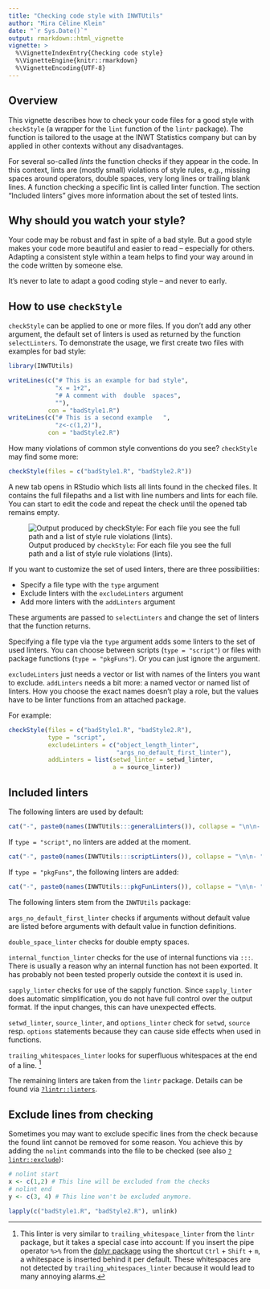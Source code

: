 ```yaml
---
title: "Checking code style with INWTUtils"
author: "Mira Céline Klein"
date: "`r Sys.Date()`"
output: rmarkdown::html_vignette
vignette: >
  %\VignetteIndexEntry{Checking code style}
  %\VignetteEngine{knitr::rmarkdown}
  %\VignetteEncoding{UTF-8}
---
```


## Overview

This vignette describes how to check your code files for a good style
with `checkStyle` (a wrapper for the `lint` function of the
`lintr` package). The function is tailored to the usage at the INWT Statistics
company but can by applied in other contexts without any disadvantages.

For several so-called *lints* the function checks if they appear in the code.
In this context, lints are (mostly small) violations of style rules, e.g.,
missing spaces around operators, double spaces, very long lines or trailing
blank lines.
A function checking a specific lint is called linter function.
The section "Included linters" gives more information about the set of tested lints. 


## Why should you watch your style?

Your code may be robust and fast in spite of a bad style. But a good style
makes your code more beautiful and easier to read -- especially for others.
Adapting a consistent style within a team helps to find your way around in the code
written by someone else.

It's never to late to adapt a good coding style -- and never to early.


## How to use `checkStyle`

`checkStyle` can be applied to one or more files. If you don't add any other
argument, the default set of linters is used as returned by the function
`selectLinters`. To demonstrate the usage, we first create two files with
examples for bad style:

```r
library(INWTUtils)
```

```r
writeLines(c("# This is an example for bad style",
             "x = 1+2",
             "# A comment with  double  spaces",
             ""),
           con = "badStyle1.R")
writeLines(c("# This is a second example   ",
             "z<-c(1,2)"),
           con = "badStyle2.R")
```

How many violations of common style conventions do you see? `checkStyle` may
find some more:

```r
checkStyle(files = c("badStyle1.R", "badStyle2.R"))
```

A new tab opens in RStudio which lists all lints found in the checked files.
It contains the full filepaths and a list with line numbers and
lints for each file. You can start to edit the code and repeat the check
until the opened tab remains empty.

![Output produced by `checkStyle`: For each file you see the full path and a 
list of style rule violations (lints).](style_01checkStyleOutput.PNG)


If you want to customize the set of used linters, there are
three possibilities:

- Specify a file type with the `type` argument
- Exclude linters with the `excludeLinters` argument
- Add more linters with the `addLinters` argument

These arguments are passed to `selectLinters` and change the set of linters that
the function returns.

Specifying a file type via the `type` argument adds some linters to the set of
used linters.
You can choose between scripts (`type = "script"`) or files with package 
functions (`type = "pkgFuns"`). Or you can just ignore the argument.

`excludeLinters` just needs a vector or list with names of the linters you want
to exclude.
`addLinters` needs a bit more: a named vector or named list of linters. How you
choose the exact names doesn't play a role, but the values have to be linter
functions from an attached package.

For example:

```r
checkStyle(files = c("badStyle1.R", "badStyle2.R"),
           type = "script",
           excludeLinters = c("object_length_linter",
                              "args_no_default_first_linter"),
           addLinters = list(setwd_linter = setwd_linter,
                             a = source_linter))
```


## Included linters

The following linters are used by default:

```r
cat("-", paste0(names(INWTUtils:::generalLinters()), collapse = "\n\n- "))
```

If `type = "script"`, no linters are added at the moment.

```r
cat("-", paste0(names(INWTUtils:::scriptLinters()), collapse = "\n\n- "))
```

If `type = "pkgFuns"`, the following linters are added:

```r
cat("-", paste0(names(INWTUtils:::pkgFunLinters()), collapse = "\n\n- "))
```

The following linters stem from the `INWTUtils` package:

`args_no_default_first_linter` checks if arguments without default value
are listed before arguments with default value in function definitions.

`double_space_linter` checks for double empty spaces.

`internal_function_linter` checks for the use of internal functions via `:::`. 
There is usually a reason why an internal function has not been exported. It
has probably not been tested properly outside the context it is used in.

`sapply_linter` checks for use of the sapply function. Since `sapply_linter`
does automatic simplification, you do not have full control over the output
format. If the input changes, this can have unexpected effects.

`setwd_linter`, `source_linter`, and `options_linter` check for `setwd`,
`source` resp. `options` statements because they can cause side effects when
used in functions.

`trailing_whitespaces_linter` looks for superfluous whitespaces at the end of
a line. [^a]

The remaining linters are taken from the `lintr` package.
Details can be found via
[`?lintr::linters`](https://rdrr.io/cran/lintr/man/linters.html).


## Exclude lines from checking

Sometimes you may want to exclude specific lines from the check because the
found lint cannot be removed for some reason. You achieve this by adding the
`nolint` commands into the file to be checked (see also 
[`?lintr::exclude`](https://rdrr.io/cran/lintr/man/exclude.html)):

```r
# nolint start
x <- c(1,2) # This line will be excluded from the checks
# nolint end
y <- c(3, 4) # This line won't be excluded anymore.
```


```r
lapply(c("badStyle1.R", "badStyle2.R"), unlink)
```


[^a]: This linter is very similar to `trailing_whitespace_linter` from the
`lintr` package, but it takes a special case into account: If you insert the
pipe operator `%>%` from the [dplyr package](https://cran.r-project.org/web/packages/dplyr/vignettes/introduction.html)
using the shortcut `Ctrl` + `Shift` + `m`, a whitespace is inserted behind it
per default. These whitespaces are not detected by `trailing_whitespaces_linter`
because it would lead to many annoying alarms.

